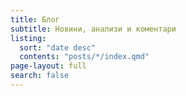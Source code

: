 ```yaml
---
title: Блог
subtitle: Новини, анализи и коментари
listing:
  sort: "date desc"
  contents: "posts/*/index.qmd"
page-layout: full
search: false
---
```

